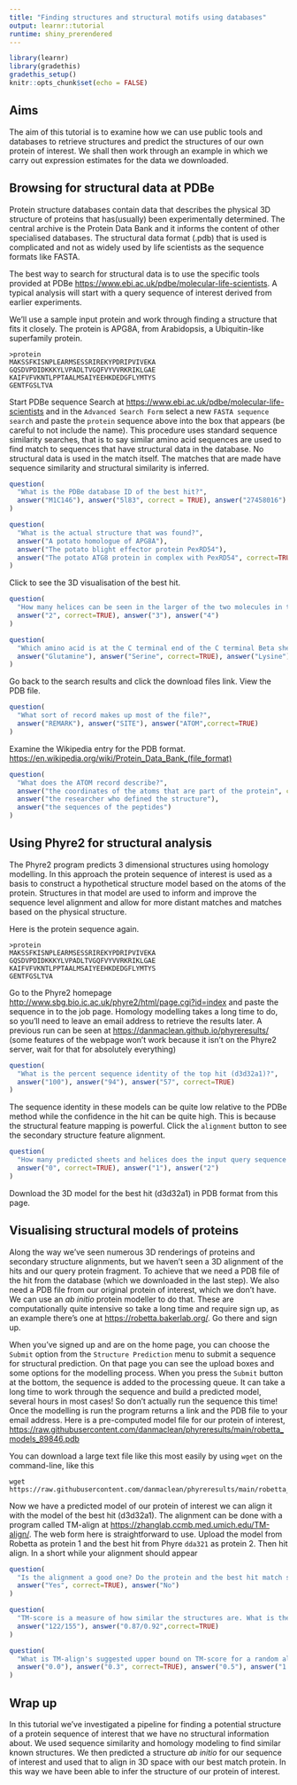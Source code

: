 ```yaml
---
title: "Finding structures and structural motifs using databases"
output: learnr::tutorial
runtime: shiny_prerendered
---
```


```r
library(learnr)
library(gradethis)
gradethis_setup()
knitr::opts_chunk$set(echo = FALSE)
```

## Aims

The aim of this tutorial is to examine how we can use public tools and databases to retrieve structures and predict the structures of our own protein of interest. We shall then work through an example in which we carry out expression estimates for the data we downloaded. 

## Browsing for structural data at PDBe

Protein structure databases contain data that describes the physical 3D structure of proteins that has(usually) been experimentally determined. The central archive is the Protein Data Bank and it informs the content of other specialised databases. The structural data format (.pdb) that is used is complicated and not as widely used by life scientists as the sequence formats like FASTA. 

The best way to search for structural data is to use the specific tools provided at PDBe [https://www.ebi.ac.uk/pdbe/molecular-life-scientists](https://www.ebi.ac.uk/pdbe/molecular-life-scientists). A typical analysis will start with a query sequence of interest derived from earlier experiments. 

We'll use a sample input protein and work through finding a structure that fits it closely. The protein is APG8A, from Arabidopsis, a Ubiquitin-like superfamily protein.

```
>protein
MAKSSFKISNPLEARMSESSRIREKYPDRIPVIVEKA
GQSDVPDIDKKKYLVPADLTVGQFVYVVRKRIKLGAE
KAIFVFVKNTLPPTAALMSAIYEEHKDEDGFLYMTYS
GENTFGSLTVA
```

Start PDBe sequence Search at [https://www.ebi.ac.uk/pdbe/molecular-life-scientists](https://www.ebi.ac.uk/pdbe/molecular-life-scientists) and in the `Advanced Search Form` select a new `FASTA sequence search` and paste the `protein` sequence above into the box that appears (be careful to not include the name). This procedure uses standard sequence similarity searches, that is to say similar amino acid sequences are used to find match to sequences that have structural data in the database. No structural data is used in the match itself. The matches that are made have sequence similarity and structural similarity is inferred. 


```r
question(
  "What is the PDBe database ID of the best hit?",
  answer("M1C146"), answer("5l83", correct = TRUE), answer("27458016")
)
```

```r
question(
  "What is the actual structure that was found?",
  answer("A potato homologue of APG8A"),
  answer("The potato blight effector protein PexRD54"),
  answer("The potato ATG8 protein in complex with PexRD54", correct=TRUE) 
)
```

Click to see the 3D visualisation of the best hit. 

```r
question(
  "How many helices can be seen in the larger of the two molecules in the dimer?",
  answer("2", correct=TRUE), answer("3"), answer("4")
)
```
```r
question(
  "Which amino acid is at the C terminal end of the C terminal Beta sheet?",
  answer("Glutamine"), answer("Serine", correct=TRUE), answer("Lysine")
)
```


Go back to the search results and click the download files link. View the PDB file. 

```r
question(
  "What sort of record makes up most of the file?",
  answer("REMARK"), answer("SITE"), answer("ATOM",correct=TRUE)
)
```


Examine the Wikipedia entry for the PDB format. [https://en.wikipedia.org/wiki/Protein_Data_Bank_(file_format)](https://en.wikipedia.org/wiki/Protein_Data_Bank_(file_format))

```r
question(
  "What does the ATOM record describe?",
  answer("the coordinates of the atoms that are part of the protein", correct=TRUE),
  answer("the researcher who defined the structure"),
  answer("the sequences of the peptides")
)
```


## Using Phyre2 for structural analysis

The Phyre2 program predicts 3 dimensional structures using homology modelling. In this approach the protein sequence of interest is used as a basis to construct a hypothetical structure model based on the atoms of the protein. Structures in that model are used to inform and improve the sequence level alignment and allow for more distant matches and matches based on the physical structure.

Here is the protein sequence again.

```
>protein
MAKSSFKISNPLEARMSESSRIREKYPDRIPVIVEKA
GQSDVPDIDKKKYLVPADLTVGQFVYVVRKRIKLGAE
KAIFVFVKNTLPPTAALMSAIYEEHKDEDGFLYMTYS
GENTFGSLTVA
```

Go to the Phyre2 homepage [http://www.sbg.bio.ic.ac.uk/phyre2/html/page.cgi?id=index](http://www.sbg.bio.ic.ac.uk/phyre2/html/page.cgi?id=index) and paste the sequence in to the job page. Homology modelling takes a long time to do, so you'll need to leave an email address to retrieve the results later. A previous run can be seen at [https://danmaclean.github.io/phyreresults/](https://danmaclean.github.io/phyreresults/) (some features of the webpage won't work because it isn't on the Phyre2 server, wait for that for absolutely everything)


```r
question(
  "What is the percent sequence identity of the top hit (d3d32a1)?",
  answer("100"), answer("94"), answer("57", correct=TRUE)
)
```

The sequence identity in these models can be quite low relative to the PDBe method while the confidence in the hit can be quite high. This is because the structural feature mapping is powerful. Click the `alignment` button to see the secondary structure feature alignment.

```r
question(
  "How many predicted sheets and helices does the input query sequence have that the known structure does not?",
  answer("0", correct=TRUE), answer("1"), answer("2")
)
```

Download the 3D model for the best hit (d3d32a1) in PDB format from this page.

## Visualising structural models of proteins

Along the way we've seen numerous 3D renderings of proteins and secondary structure alignments, but we haven't seen a 3D alignment of the hits and our query protein fragment. To achieve that we need a PDB file of the hit from the database (which we downloaded in the last step). We also need a PDB file from our original protein of interest, which we don't have. We can use an _ab initio_ protein modeller to do that. These are computationally quite intensive so take a long time and require sign up, as an example there's one at [https://robetta.bakerlab.org/](https://robetta.bakerlab.org/). Go there and sign up. 

When you've signed up and are on the home page, you can choose the `Submit` option from the `Structure Prediction` menu to submit a sequence for structural prediction. On that page you can see the upload boxes and some options for the modelling process. When you press the `Submit` button at the bottom, the sequence is added to the processing queue. It can take a long time to work through the sequence and build a predicted model, several hours in most cases! So don't actually run the sequence this time! Once the modelling is run the program returns a link and the PDB file to your email address. Here is a pre-computed model file for our protein of interest, [https://raw.githubusercontent.com/danmaclean/phyreresults/main/robetta_models_89846.pdb](https://raw.githubusercontent.com/danmaclean/phyreresults/main/robetta_models_89846.pdb)

You can download a large text file like this most easily by using `wget` on the command-line, like this

```
wget https://raw.githubusercontent.com/danmaclean/phyreresults/main/robetta_models_89846.pdb
```

Now we have a predicted model of our protein of interest we can align it with the model of the best hit (d3d32a1). The alignment can be done with a program called TM-align at [https://zhanglab.ccmb.med.umich.edu/TM-align/](https://zhanglab.ccmb.med.umich.edu/TM-align/). The web form here is straightforward to use. Upload the model from Robetta as protein 1 and the best hit from Phyre `dda321` as protein 2. Then hit align. In a short while your alignment should appear

```r
question(
  "Is the alignment a good one? Do the protein and the best hit match structures well?",
  answer("Yes", correct=TRUE), answer("No")
)
```

```r
question(
  "TM-score is a measure of how similar the structures are. What is the TM-score for this alignment?",
  answer("122/155"), answer("0.87/0.92",correct=TRUE)
)
```

```r
question(
  "What is TM-align's suggested upper bound on TM-score for a random alignment?",
  answer("0.0"), answer("0.3", correct=TRUE), answer("0.5"), answer("1.0")
)
```

## Wrap up 

In this tutorial we've investigated a pipeline for finding a potential structure of a protein sequence of interest that we have no structural information about. We used sequence similarity and homology modeling to find similar known structures. We then predicted a structure _ab initio_ for our sequence of interest and used that to align in 3D space with our best match protein. In this way we have been able to infer the structure of our protein of interest.
